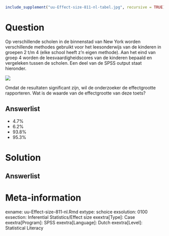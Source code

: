 ```{r, echo = FALSE, results = "hide"}
include_supplement("uu-Effect-size-811-nl-tabel.jpg", recursive = TRUE)
```



Question
========
  
Op verschillende scholen in de binnenstad van New York worden verschillende methodes gebruikt voor het leesonderwijs van de kinderen in groepen 2 t/m 4 (elke school heeft z’n eigen methode). Aan het eind van groep 4 worden de leesvaardigheidscores van de kinderen bepaald en vergeleken tussen de scholen. Een deel van de SPSS output staat hieronder. 

![](uu-Effect-size-811-nl-tabel.jpg)

Omdat de resultaten significant zijn, wil de onderzoeker de effectgrootte rapporteren. Wat is de waarde van de effectgrootte van deze toets?
  
Answerlist
----------
* 4.7%
* 6.2% 
* 93.8%
* 95.3%


Solution
========
  


Answerlist
----------



Meta-information
================
exname: uu-Effect-size-811-nl.Rmd
extype: schoice
exsolution: 0100
exsection: Inferential Statistics/Effect size
exextra[Type]: Case
exextra[Program]: SPSS
exextra[Language]: Dutch
exextra[Level]: Statistical Literacy
